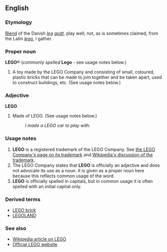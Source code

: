 ==English==
===Etymology===
[[Blend]] of the Danish ''[[leg#Dutch|leg]] [[godt]]'', play well; not, as is sometimes claimed, from the Latin ''[[lego]]'', I gather.

===Proper noun===
'''LEGO'''&reg; (''commonly spelled'' '''Lego''' - see usage notes below.)

#A toy made by the LEGO Company and consisting of small, coloured, plastic bricks that can be made to join together and be taken apart, used to construct buildings, etc. (See usage notes below.)

===Adjective===
'''LEGO'''

#Made of LEGO. (See usage notes below.)
#:''I made a LEGO car to play with.''

===Usage notes===
#'''LEGO''' is a registered trademark of the LEGO Company.  See [http://www.lego.com/eng/info/default.asp?page=fairplay the LEGO Company's page on its trademark] and [[w:LEGO#The LEGO trademark|Wikipedia's discussion of the trademark]].
#The LEGO Company states that '''LEGO''' is officially an adjective and does not advocate its use as a noun.  It is given as a proper noun here because this reflects common usage of the word.
#'''LEGO''' is officially spelled in capitals, but in common usage it is often spelled with an initial capital only.

===Derived terms===
*[[LEGO brick]]
*[[w:LEGO#LEGOLAND|LEGOLAND]]

===See also===
*[[w:LEGO|Wikipedia article on LEGO]]
*[http://www.lego.com Official LEGO website]